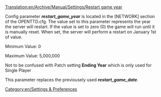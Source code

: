 [[Translation:en/Archive/Manual/Settings/Restart game year]]


Config parameter '''''restart_game_year''''' is located in the [NETWORK] section of the OPENTTD.cfg.  The value set to this parameter represents the year the server will restart. If the value is set to zero (0) the game will run until it is manually reset.  When set, the server will perform a restart on January 1st of value.

Minimum Value: 0

Maximum Value: 5,000,000

Not to be confused with Patch setting '''Ending Year''' which is only used for Single Player

This parameter replaces the previousely used '''''restart_game_date'''''.

[[Category:en/Settings & Preferences]]